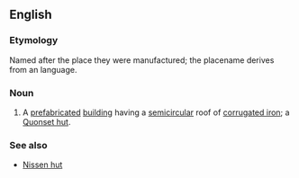 ==English==

===Etymology===
Named after the place they were manufactured; the placename derives from an {{etyl|alg|en}} language.

===Noun===
{{en-noun}}

# {{context|US|lang=en}} A [[prefabricated]] [[building]] having a [[semicircular]] roof of [[corrugated iron]]; a [[Quonset hut]].

===See also===
* [[Nissen hut]] {{qualifier|UK}}